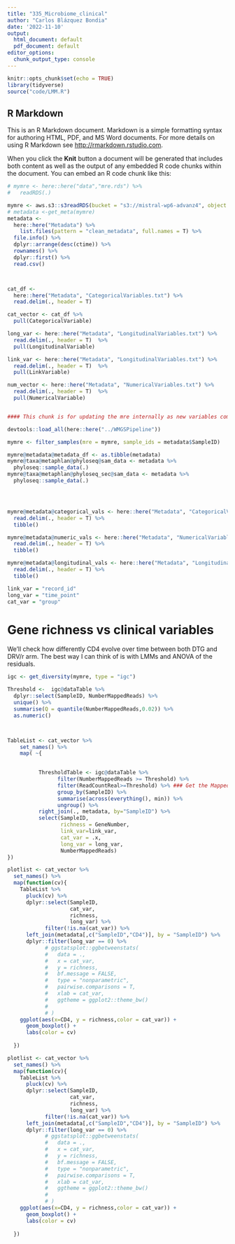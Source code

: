 ```yaml
---
title: "335_Microbiome_clinical"
author: "Carlos Blázquez Bondia"
date: '2022-11-10'
output:
  html_document: default
  pdf_document: default
editor_options:
  chunk_output_type: console
---
```


```r
knitr::opts_chunk$set(echo = TRUE)
library(tidyverse)
source("code/LMM.R")
```

## R Markdown

This is an R Markdown document. Markdown is a simple formatting syntax for authoring HTML, PDF, and MS Word documents. For more details on using R Markdown see <http://rmarkdown.rstudio.com>.

When you click the **Knit** button a document will be generated that includes both content as well as the output of any embedded R code chunks within the document. You can embed an R code chunk like this:

```r

# mymre <- here::here("data","mre.rds") %>%
#   readRDS(.)

mymre <- aws.s3::s3readRDS(bucket = "s3://mistral-wp6-advanz4", object = "metagenome/WMGS/MREObject.rds")
# metadata <-get_meta(mymre)
metadata <-
  here::here("Metadata") %>% 
    list.files(pattern = "clean_metadata", full.names = T) %>%
  file.info() %>% 
  dplyr::arrange(desc(ctime)) %>% 
  rownames() %>% 
  dplyr::first() %>% 
  read.csv()



cat_df <- 
  here::here("Metadata", "CategoricalVariables.txt") %>% 
  read.delim(., header = T)

cat_vector <- cat_df %>% 
  pull(CategoricalVariable)

long_var <- here::here("Metadata", "LongitudinalVariables.txt") %>%
  read.delim(., header = T)  %>% 
  pull(LongitudinalVariable)

link_var <- here::here("Metadata", "LongitudinalVariables.txt") %>%
  read.delim(., header = T)  %>% 
  pull(LinkVariable)

num_vector <- here::here("Metadata", "NumericalVariables.txt") %>%
  read.delim(., header = T)  %>% 
  pull(NumericalVariable)



```



```r

#### This chunk is for updating the mre internally as new variables come out. Once the final mre is done this chunk will be removed.

devtools::load_all(here::here("../WMGSPipeline"))

mymre <- filter_samples(mre = mymre, sample_ids = metadata$SampleID)

mymre@metadata@metadata_df <- as.tibble(metadata) 
mymre@taxa@metaphlan@phyloseq@sam_data <- metadata %>%
  phyloseq::sample_data(.)
mymre@taxa@metaphlan@phyloseq_sec@sam_data <- metadata %>%
  phyloseq::sample_data(.)




mymre@metadata@categorical_vals <- here::here("Metadata", "CategoricalVariables.txt") %>% 
  read.delim(., header = T) %>% 
  tibble()

mymre@metadata@numeric_vals <- here::here("Metadata", "NumericalVariables.txt") %>% 
  read.delim(., header = T) %>% 
  tibble()

mymre@metadata@longitudinal_vals <- here::here("Metadata", "LongitudinalVariables.txt") %>% 
  read.delim(., header = T) %>% 
  tibble()

link_var = "record_id"
long_var = "time_point"
cat_var = "group"


```

# Gene richness vs clinical variables

We'll check how differently CD4 evolve over time between both DTG and DRV/r arm. The best way I can think of is with LMMs and ANOVA of the residuals.

```r

igc <- get_diversity(mymre, type = "igc")

Threshold <-  igc@dataTable %>%
  dplyr::select(SampleID, NumberMappedReads) %>%
  unique() %>%
  summarise(Q = quantile(NumberMappedReads,0.02)) %>% 
  as.numeric()



TableList <- cat_vector %>%
    set_names() %>%
    map( ~{

        
          ThresholdTable <- igc@dataTable %>%
                filter(NumberMappedReads >= Threshold) %>%
                filter(ReadCountReal>=Threshold) %>% ### Get the Mapped Read count (per-sample) just above the threshold
                group_by(SampleID) %>%
                summarise(across(everything(), min)) %>%
                ungroup() %>%
          right_join(., metadata, by="SampleID") %>%
          select(SampleID,
                 richness = GeneNumber,
                 link_var=link_var,
                 cat_var = .x,
                 long_var = long_var,
                 NumberMappedReads)
})


```

```r

plotlist <- cat_vector %>% 
  set_names() %>% 
  map(function(cv){
    TableList %>%
      pluck(cv) %>% 
      dplyr::select(SampleID,
                    cat_var,
                    richness, 
                    long_var) %>%
            filter(!is.na(cat_var)) %>%
      left_join(metadata[,c("SampleID","CD4")], by = "SampleID") %>% 
      dplyr::filter(long_var == 0) %>% 
            # ggstatsplot::ggbetweenstats(
            #   data = .,
            #   x = cat_var,
            #   y = richness,
            #   bf.message = FALSE,
            #   type = "nonparametric",
            #   pairwise.comparisons = T,
            #   xlab = cat_var, 
            #   ggtheme = ggplot2::theme_bw()
            #   
            # )
    ggplot(aes(x=CD4, y = richness,color = cat_var)) +
      geom_boxplot() +
      labs(color = cv)
      
  })
```

```r

plotlist <- cat_vector %>% 
  set_names() %>% 
  map(function(cv){
    TableList %>%
      pluck(cv) %>% 
      dplyr::select(SampleID,
                    cat_var,
                    richness, 
                    long_var) %>%
            filter(!is.na(cat_var)) %>%
      left_join(metadata[,c("SampleID","CD4")], by = "SampleID") %>% 
      dplyr::filter(long_var == 0) %>% 
            # ggstatsplot::ggbetweenstats(
            #   data = .,
            #   x = cat_var,
            #   y = richness,
            #   bf.message = FALSE,
            #   type = "nonparametric",
            #   pairwise.comparisons = T,
            #   xlab = cat_var, 
            #   ggtheme = ggplot2::theme_bw()
            #   
            # )
    ggplot(aes(x=CD4, y = richness,color = cat_var)) +
      geom_boxplot() +
      labs(color = cv)
      
  })
```
